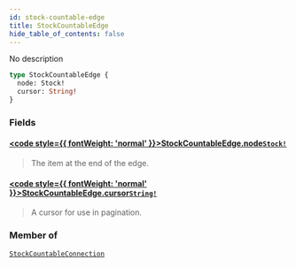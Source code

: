 ```yaml
---
id: stock-countable-edge
title: StockCountableEdge
hide_table_of_contents: false
---
```








No description

```graphql
type StockCountableEdge {
  node: Stock!
  cursor: String!
}
```


### Fields

#### [<code style={{ fontWeight: 'normal' }}>StockCountableEdge.<b>node</b></code>](#)<Bullet />[`Stock!`](../../../developer/api-reference/objects/stock) <Badge class="secondary" text="non-null"/> <Badge class="secondary" text="object"/>
> The item at the end of the edge.
> 

#### [<code style={{ fontWeight: 'normal' }}>StockCountableEdge.<b>cursor</b></code>](#)<Bullet />[`String!`](../../../developer/api-reference/scalars/string) <Badge class="secondary" text="non-null"/> <Badge class="secondary" text="scalar"/>
> A cursor for use in pagination.
> 



### Member of

[`StockCountableConnection`](../../../developer/api-reference/objects/stock-countable-connection)  <Badge class="secondary" text="object"/>



